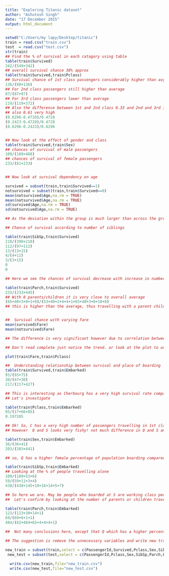 ```yaml
---
title: "Exploring Titanic dataset"
author: "Ashutosh Singh"
date: "17 December 2015"
output: html_document
---
```

```r
setwd("C:/Users/my lapy/Desktop/titanic")
train = read.csv("train.csv")
test  = read.csv("test.csv")
str(train)
## Find the % of survival in each catagory using table
table(train$Survived)
342/(549+342)
## overall survival chance 38% approx
table(train$Survived,train$Pclass)
## Survival chance of 1st class passengers considerably higher than avg.
136/(80+136)
## For 2nd class passengers still higher than average
87/(87+97)
## For 3rd class passengers lower than average
119/(119+372)
## Also the difference between 1st and 2nd class 0.33 and 2nd and 3rd is 0.48
## also 0.61 very high
(0.6296-0.4728)/0.4728
(0.2423-0.4728)/0.4728
(0.6296-0.2423)/0.6296


## Now look at the effect of gender and class
table(train$Survived,train$Sex)
## chances of survival of male passengers
109/(109+468)
## chances of survival of female passengers
233/(81+233)


## Now look at survival dependency on age

survived = subset(train,train$Survived==1)
notsurvived = subset(train,train$Survived==0)
mean(notsurvived$Age,na.rm = TRUE)
mean(notsurvived$Age,na.rm = TRUE)
sd(survived$Age,na.rm = TRUE)
sd(notsurvived$Age,na.rm = TRUE)

## As the deviation within the group is much larger than across the group hence we discard the effect of age on chances of survival

## Chance of survival according to number of siblings

table(train$SibSp,train$Survived)
210/(398+210)
112/(97+112)
13/(13+15)
4/(4+12)
3/(3+15)
0
0

## Here we see the chances of survival decrease with increase in number of siblings  because they may less likely to leave each other

table(train$Parch,train$Survived)
233/(233+445)
## With 0 parents/children it is very close to overall average
(65+40+3+0+1+0)/(53+40+2+4+4+1+65+40+3+0+10+0)
## this is higher than the average, thus travelling with a parent children improvess the chances of survival


##  Survival chance with varying fare
mean(survived$Fare)
mean(notsurvived$Fare)

## The difference is very significant however due to correlation between fare and passenger class must be tackeld carefully however the dependence of fare on Pclass 

## Don't read complete just notice the trend. or look at the plot to understand

plot(train$Fare,train$Pclass)

##  Understanding relationship between survival and place of boarding
table(train$Survived,train$Embarked)
93/(93+75)
30/(47+30)
217/(217+427)

## This is interesting as Cherbourg has a very high survival rate compared to others (c>q>s)
## Let's investigate 

table(train$Pclass,train$Embarked)
85/(17+66+85)
0.197205

## Ok! So, C has a very high number of passengers travelling in 1st class.Maybe its a rich place
## However  Q and S looks very fishy! not much difference in Q and S and infact most of people travelling in Q are in 3rd class and still it has higher survival chance per passenger ! Let's look deeper...

table(train$Sex,train$Embarked)
36/(36+41)
203/(203+441)

## so, Q has a higher female percentage of population boarding compared to S but still look for something more

table(train$SibSp,train$Embarked)
## Looking at the % of people travelling alone
109/(109+53+6)
59/(59+11+3+4)
438/(438+145+19+16+14+5+7)

## So here we are. May be people who boarded at S are working class people,mostly male and travelling alone.
##  Let's confirm by looking at the number of parents or children travelling with them.

table(train$Parch,train$Embarked)
123/(123+30+14+1)
69/(69+6+1+1)
484/(82+484+65+4+4+4+1)

##  Not many conclusions here, except that Q which has a higher percentage of females also has a better parent/children relationship as females are less likely to leave their children alone 

## The suggestion is remove the unnecessary variables and write new train and test data frames also consider the correlation between various variables

new_train = subset(train,select = c(PassengerId,Survived,Pclass,Sex,SibSp,Parch,Fare,Embarked))
 new_test = subset(test,select = c(PassengerId,Pclass,Sex,SibSp,Parch,Fare,Embarked))
 
  write.csv(new_train,file="new_train.csv")
  write.csv(new_test,file="new_test.csv")

```